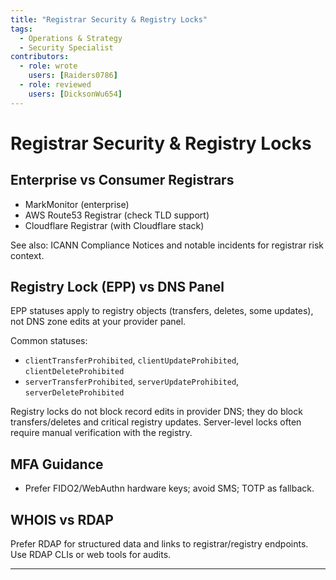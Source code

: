 ```yaml
---
title: "Registrar Security & Registry Locks"
tags:
  - Operations & Strategy
  - Security Specialist
contributors:
  - role: wrote
    users: [Raiders0786]
  - role: reviewed
    users: [DicksonWu654]
---
```



<TagProvider>
<TagFilter />

# Registrar Security & Registry Locks

<TagList tags={frontmatter.tags} />
<AttributionList contributors={frontmatter.contributors} />

## Enterprise vs Consumer Registrars

- MarkMonitor (enterprise)
- AWS Route53 Registrar (check TLD support)
- Cloudflare Registrar (with Cloudflare stack)

See also: ICANN Compliance Notices and notable incidents for registrar risk context.

## Registry Lock (EPP) vs DNS Panel

EPP statuses apply to registry objects (transfers, deletes, some updates), not DNS zone edits at your provider panel.

Common statuses:
- `clientTransferProhibited`, `clientUpdateProhibited`, `clientDeleteProhibited`
- `serverTransferProhibited`, `serverUpdateProhibited`, `serverDeleteProhibited`

Registry locks do not block record edits in provider DNS; they do block transfers/deletes and critical registry updates. Server-level locks often require manual verification with the registry.

## MFA Guidance

- Prefer FIDO2/WebAuthn hardware keys; avoid SMS; TOTP as fallback.

## WHOIS vs RDAP

Prefer RDAP for structured data and links to registrar/registry endpoints. Use RDAP CLIs or web tools for audits.

---
</TagProvider>
<ContributeFooter />


